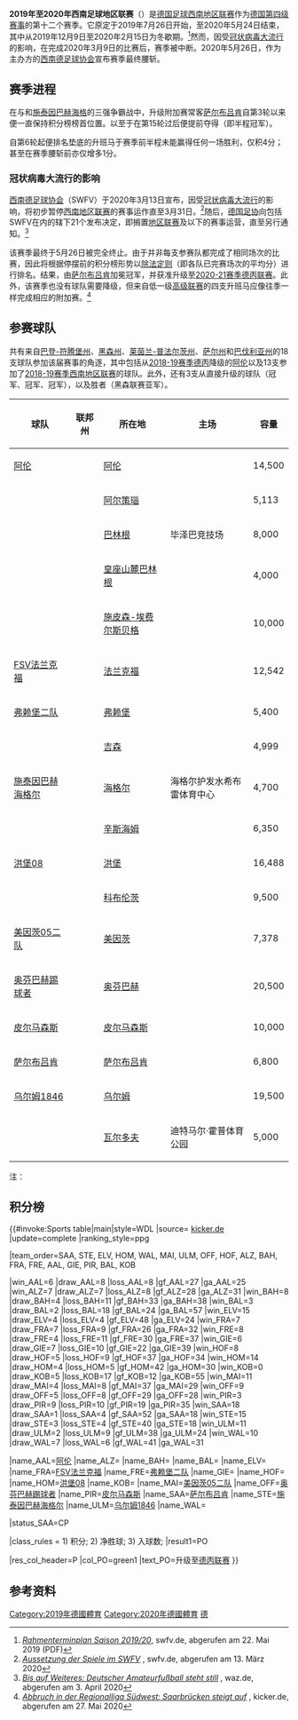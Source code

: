 {{noteTA|G1=足球|G2=德甲|G3=uefa|G4=fcbayern}}
{{Infobox足球聯賽球季
|competition= 2019-20赛季德国足球西南地区联赛
|image= Fußball Regionalliga Südwest.jpg 
|pixels= 80
|season=2019-20
|dates= 2019年7月26日－<br>2020年5月26日（腰斩）
|winners=[[萨尔布吕肯足球俱乐部|萨尔布吕肯]]<small>（第 2 次夺冠）</small>
|promoted= [[萨尔布吕肯足球俱乐部|萨尔布吕肯]]
|relegated=无
|league topscorer= 安德烈·贝克尔<small>（20球）</small>
|matches= 203
|total goals= 585
|attendancecalc            = 293978
|prevseason=[[2018年至2019年德国足球西南地区联赛|2018–19]]
|nextseason=[[2020年至2021年德国足球西南地区联赛|2020–21]]
}}

'''2019年至2020年西南足球地区联赛'''（{{lang-de|Fußball-Regionalliga Südwest 2019/20}}）是[[德国足球西南地区联赛|德国足球西南地区联赛]]作为[[德国足球联赛系统|德国第四级赛事]]的第十二个赛季。它原定于2019年7月26日开始，至2020年5月24日结束，其中从2019年12月9日至2020年2月15日为冬歇期。<ref>[https://www.swfv.de/wDeutsch/Spielbetrieb/Rahmenterminplan/Rahmenterminplan_2019-2020_Stand_31.01.2019.pdf ''Rahmenterminplan Saison 2019/20'']{{Dead link}}, swfv.de, abgerufen am 22. Mai 2019 (PDF)</ref>然而，因受[[2019冠状病毒病德国疫情|冠状病毒大流行]]的影响，在完成2020年3月9日的比赛后，赛季被中断。2020年5月26日，作为主办方的[[西南德足球协会|西南德足球协会]]宣布赛季最终腰斩。

== 赛季进程 ==
在与{{ld|埃费尔斯贝格体育俱乐部|SV Elversberg|埃费尔斯贝格}}和[[施泰因巴赫海格|施泰因巴赫海格]]的三强争霸战中，升级附加赛常客[[薩爾布呂肯足球俱樂部|萨尔布吕肯]]自第3轮以来便一直保持积分榜榜首位置。以至于在第15轮过后便提前夺得{{ld|秋季冠军|Herbstmeister}}（即半程冠军）。

自第6轮起便排名垫底的升班马{{ld|红白科布伦茨|Rot-Weiß Koblenz}}于赛季前半程未能赢得任何一场胜利，仅积4分；甚至在赛季腰斩前亦仅增多1分。

=== 冠状病毒大流行的影响 ===
[[西南德足球协会|西南德足球协会]]（SWFV）于2020年3月13日宣布，因受[[2019冠状病毒病德国疫情|冠状病毒大流行]]的影响，将初步暂停[[德国足球西南地区联赛|西南地区联赛]]的赛事运作直至3月31日。<ref>[https://www.swfv.de/Meldungen/Spielbetrieb/Aussetzung-der-Spiele-im-SWFV ''Aussetzung der Spiele im SWFV''] {{Wayback|url=https://www.swfv.de/Meldungen/Spielbetrieb/Aussetzung-der-Spiele-im-SWFV |date=20201029041749 }}, swfv.de, abgerufen am 13. März 2020</ref>随后，[[德国足协|德国足协]]向包括SWFV在内的辖下21个{{ld|德国足协地区及州级协会列表|Liste der Regional- und Landesverbände des Deutschen Fußball-Bundes|州级协会}}发布决定，即搁置[[地区联赛|地区联赛]]及以下的赛事运营，直至另行通知。<ref>[https://www.waz.de/sport/fussball/regionalliga/bis-auf-weiteres-deutscher-amateur-fussball-steht-still-id228839587.html ''Bis auf Weiteres: Deutscher Amateurfußball steht still''] {{Wayback|url=https://www.waz.de/sport/fussball/regionalliga/bis-auf-weiteres-deutscher-amateur-fussball-steht-still-id228839587.html |date=20200413230854 }}, waz.de, abgerufen am 3. April 2020</ref> 

该赛季最终于5月26日被完全终止。由于并非每支参赛队都完成了相同场次的比赛，因此将根据停摆前的积分榜形势以[[除法定则|除法定则]]（即各队已完赛场次的平均分）进行排名。结果，由[[萨尔布吕肯足球俱乐部|萨尔布吕肯]]加冕冠军，并获准升级至[[2020年至2021年德国足球丙级联赛|2020-21赛季德丙联赛]]。此外，该赛季也没有球队需要降级，但{{ld|2020年至2021年德国足球西南地区联赛|Fußball-Regionalliga Südwest 2020/21|来季}}来自低一级[[德国足球高级联赛|高级联赛]]的四支升班马应像往季一样完成相应的附加赛。<ref>[https://www.kicker.de/776283/artikel/abbruch_in_der_regionalliga_suedwest_saarbruecken_steigt_auf ''Abbruch in der Regionalliga Südwest: Saarbrücken steigt auf''] {{Wayback|url=https://www.kicker.de/776283/artikel/abbruch_in_der_regionalliga_suedwest_saarbruecken_steigt_auf |date=20200529145024 }}, kicker.de, abgerufen am 27. Mai 2020</ref>

==参赛球队==
共有来自[[巴登-符腾堡州|巴登-符腾堡州]]、[[黑森州|黑森州]]、[[莱茵兰-普法尔茨州|莱茵兰-普法尔茨州]]、[[萨尔州|萨尔州]]和[[巴伐利亚州|巴伐利亚州]]{{refn|group=注|name=Bavaria|{{ld|拜仁阿尔策瑙|FC Bayern Alzenau|阿尔策瑙}}地处[[巴伐利亚州|巴伐利亚州]]，但为[[黑森足球协会|黑森足球协会]]成员。}}的18支球队参加该届赛事的角逐，其中包括从[[2018年至2019年德国足球丙级联赛|2018-19赛季德丙]]降级的[[阿倫草地體育會|阿伦]]以及13支参加了[[2018年至2019年德国足球西南地区联赛|2018-19赛季西南地区联赛]]的球队。此外，还有3支从{{ld|2018年至2019年德国足球高级联赛#西南地区联赛|Fußball-Oberliga 2018/19|2018-19赛季高级联赛}}直接升级的球队（{{ld|2018年至2019年莱茵兰-普法尔茨/萨尔足球高级联赛|Fußball-Oberliga Rheinland-Pfalz/Saar 2018/19|莱法/萨尔高级联赛}}冠军{{ld|红白科布伦茨|Rot-Weiß Koblenz}}、{{ld|2018年至2019年巴登-符腾堡足球高级联赛|Fußball-Oberliga Baden-Württemberg 2018/19|巴符高级联赛}}冠军{{ld|巴林根体育俱乐部|Bahlinger SC|巴林根SC}}、{{ld|2018年至2019年黑森足球联赛|Fußball-Hessenliga 2018/19|黑森联赛}}冠军{{ld|吉森足球俱乐部|FC Gießen|吉森}}），以及{{ld|2018年至2019年德国足球高级联赛#西南地区联赛|Fußball-Oberliga 2018/19|西南地区联赛升级附加赛}}胜者{{ld|拜仁阿尔策瑙|FC Bayern Alzenau}}（黑森联赛亚军）。

{{Location map+|Southwest Germany|width=400|float=right|caption=2019-20赛季西南地区联赛球队分布图|places=
{{Location map~|Southwest Germany|lat=48.840545 | long=10.072193|label=[[阿倫草地體育會|阿伦]]}}
{{Location map~|Southwest Germany|lat=50.079766 | long=9.058987|label={{ld|拜仁阿尔策瑙|FC Bayern Alzenau|阿尔策瑙}}}}
{{Location map~|Southwest Germany|lat=49.318799 | long=7.121709|label={{nowrap|{{ld|埃费尔斯贝格体育俱乐部|SV Elversberg|埃费尔斯贝格}}}}|position=top}}
{{Location map~|Southwest Germany|lat=48.282118 | long=8.858491|label={{ld|巴林根体操及体育联合会|TSG Balingen|巴林根}}|position=bottom}}
{{Location map~|Southwest Germany|lat=48.119011 | long=7.743550|label={{nowrap|{{ld|巴林根体育俱乐部|Bahlinger SC|皇座山麓巴林根}}}}|position=left}}
{{Location map~|Southwest Germany|lat=50.332370 | long=7.586215|label={{ld|红白科布伦茨|Rot-Weiß Koblenz|科布伦茨}}|position=left}}
{{Location map~|Southwest Germany|lat=50.094670 | long=8.798706|label=[[奥芬巴赫踢球者|奥芬巴赫]]|position=bottom}}
{{Location map~|Southwest Germany|lat=49.278288 | long=8.842131|label={{le|霍芬海姆二队|TSG 1899 Hoffenheim II|辛斯海姆}}|position=right}}
{{Location map~|Southwest Germany|lat=50.741324 | long=8.190219|label=[[施泰因巴赫海格尔|海格尔]]|position=right}}
{{Location map~|Southwest Germany|lat=49.316172 | long=7.355063|label=[[洪堡08|洪堡]]}}
{{Location map~|Southwest Germany|lat=50.585713 | long=8.704453|label={{ld|吉森足球俱乐部|FC Gießen|吉森}}|position=bottom}}
{{Location map~|Southwest Germany|lat=48.404501 | long=10.009541|label=[[乌尔姆1846|乌尔姆]]|position=left}}
{{Location map~|Southwest Germany|lat=49.315824 | long=8.638444|label={{ld|阿斯托里亚瓦尔多夫|FC-Astoria Walldorf|瓦尔多夫}}|position=left}}
{{Location map~|Southwest Germany|lat=50.000928 | long=8.245731|label=[[美因茨05二队|美因茨]]|position=left}}
{{Location map~|Southwest Germany|lat=50.128152 | long=8.723194|label=[[FSV法兰克福|法兰克福]]|position=top}}
{{Location map~|Southwest Germany|lat=47.983943 | long=7.881114|label=[[弗赖堡二队|弗赖堡]]}}
{{Location map~|Southwest Germany|lat=49.247197 | long=6.983309|label=[[萨尔布吕肯足球俱乐部|萨尔布吕肯]]|position=left}}
{{Location map~|Southwest Germany|lat=49.218531 | long=7.609865|label=[[皮尔马森斯足球俱乐部|皮尔马森斯]]|position=bottom}}
}}

{| class="wikitable sortable" style="text-align: left;"
! 球队
! 联邦州
! 所在地
! 主场
! 容量
|-
| [[阿伦足球俱乐部|阿伦]]
| {{flag|Baden-Württemberg}}
| [[阿倫_(巴登-符騰堡州)|阿伦]]
| {{ld|东阿尔布竞技场|Ostalb Arena}}
| 14,500
|-
| {{ld|拜仁阿尔策瑙|FC Bayern Alzenau}}
| {{flag|Bavaria}}{{refn|group=注|name=Bavaria}}
| [[阿尔策瑙|阿尔策瑙]]
| {{ld|市立普里肖斯体育场|Städtisches Stadion am Prischoß}}
| 5,113
|-
| {{ld|巴林根体操及体育联合会|TSG Balingen|TSG巴林根}}
| {{flag|Baden-Württemberg}}
| [[巴林根|巴林根]]
| 毕泽巴竞技场
| 8,000
|-
| {{ld|巴林根体育俱乐部|Bahlinger SC|巴林根SC}}
| {{flag|Baden-Württemberg}}
| [[皇座山麓巴林根|皇座山麓巴林根]]
| {{ld|皇座山体育场|Kaiserstuhlstadion}}
| 4,000
|-
| {{ld|埃费尔斯贝格体育俱乐部|SV Elversberg|埃费尔斯贝格}}
| {{flag|Saarland}}
| [[施皮森-埃费尔斯贝格|施皮森-埃费尔斯贝格]]
| {{ld|帝王椴森林体育场|Waldstadion Kaiserlinde|帝王椴乌萨医药竞技场}}
| 10,000
|-
| [[FSV法兰克福|FSV法兰克福]]
| {{flag|Hesse}}
| [[法兰克福|法兰克福]]
| {{ld|伯恩海姆坡体育场|Stadion am Bornheimer Hang}}
| 12,542
|-
| [[弗赖堡二队|弗赖堡二队]]
| {{flag|Baden-Württemberg}}
| [[弗赖堡|弗赖堡]]
| {{ld|莫斯勒体育场|Möslestadion}}
| 5,400
|-
| {{ld|吉森足球俱乐部|FC Gießen|吉森}}
| {{flag|Hesse}}
| [[吉森|吉森]]
| {{ld|吉森森林体育场|Waldstadion Gießen|森林体育场}}
| 4,999
|-
| [[施泰因巴赫海格尔|施泰因巴赫海格尔]]
| {{flag|Hesse}}
| [[海格尔|海格尔]]
| 海格尔护发水希布雷体育中心
| 4,700
|-
| {{le|霍芬海姆二队|TSG 1899 Hoffenheim II}}
| {{flag|Baden-Württemberg}}
| [[辛斯海姆|辛斯海姆]]
| {{ld|迪特马尔·霍普体育场|Dietmar-Hopp-Stadion}}
| 6,350
|-
| [[洪堡08|洪堡08]]
| {{flag|Saarland}}
| [[洪堡_(薩爾州)|洪堡]]
| {{ld|洪堡森林体育场|Waldstadion Homburg}}
| 16,488
|-
| {{ld|红白科布伦茨|Rot-Weiß Koblenz}}
| {{flag|Rhineland-Palatinate}}
| [[科布伦茨|科布伦茨]]
| {{ld|上韦特体育场|Stadion Oberwerth}}
| 9,500
|-
| [[美因茨05二队|美因茨05二队]]
| {{flag|Rhineland-Palatinate}}
| [[美因茨|美因茨]]
| {{ld|布鲁赫径体育场|Stadion am Bruchweg}}
| 7,378
|-
| [[奥芬巴赫踢球者|奥芬巴赫踢球者]]
| {{flag|Hesse}}
| [[美因河畔奥芬巴赫|奥芬巴赫]]
| {{ld|黑森斯巴达银行体育场|Sparda-Bank-Hessen-Stadion}}
| 20,500
|-
| [[皮尔马森斯足球俱乐部|皮尔马森斯]]
| {{flag|Rhineland-Palatinate}}
| [[皮尔马森斯|皮尔马森斯]]
| {{ld|胡斯特高地体育公园|Sportpark Husterhöhe}}
| 10,000
|-
| [[萨尔布吕肯足球俱乐部|萨尔布吕肯]]
| {{flag|Saarland}}
| [[萨尔布吕肯|萨尔布吕肯]]
| {{ld|赫尔曼·诺伊贝格尔体育场|Hermann-Neuberger-Stadion}}
| 6,800
|-
| [[乌尔姆1846|乌尔姆1846]]
| {{flag|Baden-Württemberg}}
| [[乌尔姆|乌尔姆]]
| {{ld|多瑙体育场|Donaustadion}}
| 19,500
|-
| {{ld|阿斯托里亚瓦尔多夫|FC-Astoria Walldorf}}
| {{flag|Baden-Württemberg}}
| [[瓦尔多夫|瓦尔多夫]]
| 迪特马尔·霍普体育公园
| 5,000
|}

注：{{reflist|group=注|2}}

== 积分榜 ==
{{#invoke:Sports table|main|style=WDL
|source= [http://www.kicker.de/regionalliga-suedwest-2012/tabelle/2019-20 kicker.de]
|update=complete
|ranking_style=ppg

|team_order=SAA, STE, ELV, HOM, WAL, MAI, ULM, OFF, HOF, ALZ, BAH, FRA, FRE, AAL, GIE, PIR, BAL, KOB

|win_AAL=6  |draw_AAL=8 |loss_AAL=8  |gf_AAL=27 |ga_AAL=25 <!-- VfR Aalen -->
|win_ALZ=7  |draw_ALZ=7 |loss_ALZ=8  |gf_ALZ=28 |ga_ALZ=31 <!-- Bayern Alzenau -->
|win_BAH=8  |draw_BAH=4 |loss_BAH=11 |gf_BAH=33 |ga_BAH=38 <!-- Bahlinger SC -->
|win_BAL=3  |draw_BAL=2 |loss_BAL=18 |gf_BAL=24 |ga_BAL=57 <!-- TSG Balingen -->
|win_ELV=15 |draw_ELV=4 |loss_ELV=4  |gf_ELV=48 |ga_ELV=24 <!-- SV Elversberg -->
|win_FRA=7  |draw_FRA=7 |loss_FRA=9  |gf_FRA=26 |ga_FRA=32 <!-- FSV Frankfurt -->
|win_FRE=8  |draw_FRE=4 |loss_FRE=11 |gf_FRE=30 |ga_FRE=37 <!-- SC Freiburg II -->
|win_GIE=6  |draw_GIE=7 |loss_GIE=10 |gf_GIE=22 |ga_GIE=39 <!-- FC Gießen -->
|win_HOF=8  |draw_HOF=5 |loss_HOF=9  |gf_HOF=37 |ga_HOF=34 <!-- 1899 Hoffenheim II -->
|win_HOM=14 |draw_HOM=4 |loss_HOM=5  |gf_HOM=42 |ga_HOM=30 <!-- FC 08 Homburg -->
|win_KOB=0  |draw_KOB=5 |loss_KOB=17 |gf_KOB=12 |ga_KOB=55 <!-- Rot-Weiß Koblenz -->
|win_MAI=11 |draw_MAI=4 |loss_MAI=8  |gf_MAI=37 |ga_MAI=29 <!-- Mainz 05 II -->
|win_OFF=9  |draw_OFF=5 |loss_OFF=8  |gf_OFF=29 |ga_OFF=28 <!-- Kickers Offenbach -->
|win_PIR=3  |draw_PIR=9 |loss_PIR=10 |gf_PIR=19 |ga_PIR=35 <!-- FK Pirmasens -->
|win_SAA=18 |draw_SAA=1 |loss_SAA=4  |gf_SAA=52 |ga_SAA=18 <!-- 1. FC Saarbrücken -->
|win_STE=15 |draw_STE=3 |loss_STE=4  |gf_STE=40 |ga_STE=18 <!-- TSV Steinbach Haiger -->
|win_ULM=11 |draw_ULM=2 |loss_ULM=9  |gf_ULM=38 |ga_ULM=24 <!-- SSV Ulm -->
|win_WAL=10 |draw_WAL=7 |loss_WAL=6  |gf_WAL=41 |ga_WAL=31 <!-- Astoria Walldorf -->

|name_AAL=[[阿伦足球俱乐部|阿伦]]
|name_ALZ={{ld|拜仁阿尔策瑙|FC Bayern Alzenau}}
|name_BAH={{ld|巴林根体操及体育联合会|TSG Balingen|TSG巴林根}}
|name_BAL={{ld|巴林根体育俱乐部|Bahlinger SC|巴林根SC}}
|name_ELV={{ld|埃费尔斯贝格体育俱乐部|SV Elversberg|埃费尔斯贝格}}
|name_FRA=[[FSV法兰克福|FSV法兰克福]]
|name_FRE=[[弗赖堡二队|弗赖堡二队]]
|name_GIE={{ld|吉森足球俱乐部|FC Gießen|吉森}}
|name_HOF={{le|霍芬海姆二队|TSG 1899 Hoffenheim II}}
|name_HOM=[[洪堡08|洪堡08]]
|name_KOB={{ld|红白科布伦茨|Rot-Weiß Koblenz}}
|name_MAI=[[美因茨05二队|美因茨05二队]]
|name_OFF=[[奥芬巴赫踢球者|奥芬巴赫踢球者]]
|name_PIR=[[皮尔马森斯足球俱乐部|皮尔马森斯]]
|name_SAA=[[萨尔布吕肯足球俱乐部|萨尔布吕肯]]
|name_STE=[[施泰因巴赫海格尔|施泰因巴赫海格尔]]
|name_ULM=[[乌尔姆1846|乌尔姆1846]]
|name_WAL={{ld|阿斯托里亚瓦尔多夫|FC-Astoria Walldorf}}

|status_SAA=CP

|class_rules = 1) 积分; 2) 净胜球; 3) 入球数;
|result1=PO

|res_col_header=P
|col_PO=green1 |text_PO=升级至[[2020年至2021年德国足球丙级联赛|德丙联赛]]
}}

==参考资料==
{{reflist}}

[[Category:2019年德國體育|Category:2019年德國體育]]
[[Category:2020年德國體育|Category:2020年德國體育]]
[[Category:2019–20年歐洲足球聯賽|德]]